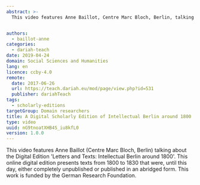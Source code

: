 ```yaml
---
abstract: >-
  This video features Anne Baillot, Centre Marc Bloch, Berlin, talking about the Digital Edition "Letters and Texts: Intellectual Berlin around 1800".


authors:
  - baillot-anne
categories:
  - dariah-teach
date: 2019-04-24
domain: Social Sciences and Humanities
lang: en
licence: ccby-4.0
remote:
  date: 2017-06-26
  url: https://teach.dariah.eu/mod/page/view.php?id=531
  publisher: dariahTeach
tags:
  - scholarly-editions
targetGroup: Domain researchers
title: A Digital Scholarly Edition of Intellectual Berlin around 1800
type: video
uuid: nG9tnoatXHB4S_iu8kfL0
version: 1.0.0
---
```


This video features Anne Baillot (Centre Marc Bloch, Berlin) talking about the Digital Edition 'Letters and Texts: Intellectual Berlin around 1800'. This online digital edition presents texts from 1800 to 1830 that were, until this day, either completely unpublished or published in an abridged form. This work is funded by the German Research Foundation.

<VideoCard title="DH in Practice" subtitle="A Digital Scholarly Edition of Intellectual Berlin around 1800" id="5NXV7YX6KKM" image="images/anne-baillot.png" />

